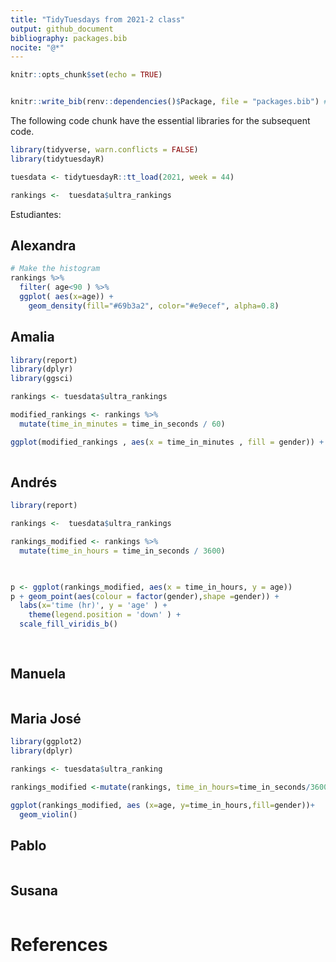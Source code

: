 ```yaml
---
title: "TidyTuesdays from 2021-2 class"
output: github_document
bibliography: packages.bib
nocite: "@*"
---
```


```r
knitr::opts_chunk$set(echo = TRUE)


knitr::write_bib(renv::dependencies()$Package, file = "packages.bib") # Line to write the all packages references in a file called packages.bib
```

The following code chunk have the essential libraries for the subsequent code.
```r
library(tidyverse, warn.conflicts = FALSE)
library(tidytuesdayR)

tuesdata <- tidytuesdayR::tt_load(2021, week = 44)

rankings <-  tuesdata$ultra_rankings
```
 
 Estudiantes:

## Alexandra

```r
# Make the histogram
rankings %>%
  filter( age<90 ) %>%
  ggplot( aes(x=age)) +
    geom_density(fill="#69b3a2", color="#e9ecef", alpha=0.8)
```


## Amalia

```r
library(report)
library(dplyr)
library(ggsci)

rankings <- tuesdata$ultra_rankings

modified_rankings <- rankings %>%
  mutate(time_in_minutes = time_in_seconds / 60)

ggplot(modified_rankings , aes(x = time_in_minutes , fill = gender)) + geom_density(data = modified_rankings , alpha = 0.6) + theme_minimal() + labs(x = "Time in minutes", y = "Gender") + theme( legend.position = "left" , legend.title = element_blank()) + ggtitle("Proggress of gender vs time") + scale_fill_tron()
 
```

## Andrés

```r

library(report)

rankings <-  tuesdata$ultra_rankings

rankings_modified <- rankings %>%
  mutate(time_in_hours = time_in_seconds / 3600)

  

p <- ggplot(rankings_modified, aes(x = time_in_hours, y = age))  
p + geom_point(aes(colour = factor(gender),shape =gender)) +
  labs(x='time (hr)', y = 'age' ) +
    theme(legend.position = 'down' ) +
  scale_fill_viridis_b()
 
 
```

## Manuela

```r

```

## Maria José

```r
library(ggplot2)
library(dplyr)

rankings <- tuesdata$ultra_ranking

rankings_modified <-mutate(rankings, time_in_hours=time_in_seconds/3600)

ggplot(rankings_modified, aes (x=age, y=time_in_hours,fill=gender))+
  geom_violin()


```

## Pablo

```r

```

## Susana

```r

```

# References